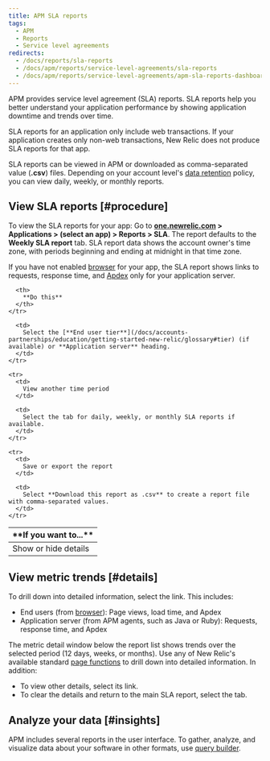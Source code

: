 ```yaml
---
title: APM SLA reports
tags:
  - APM
  - Reports
  - Service level agreements
redirects:
  - /docs/reports/sla-reports
  - /docs/apm/reports/service-level-agreements/sla-reports
  - /docs/apm/reports/service-level-agreements/apm-sla-reports-dashboard
---
```


APM provides service level agreement (SLA) reports. SLA reports help you better understand your application performance by showing application downtime and trends over time.

SLA reports for an application only include web transactions. If your application creates only non-web transactions, New Relic does not produce SLA reports for that app.

SLA reports can be viewed in APM or downloaded as comma-separated value (**.csv**) files. Depending on your account level's [data retention](/docs/subscriptions/data-retention) policy, you can view daily, weekly, or monthly reports.

## View SLA reports [#procedure]

To view the SLA reports for your app: Go to **[one.newrelic.com](https://one.newrelic.com) > Applications > (select an app) > Reports > SLA**. The report defaults to the **Weekly SLA report** tab. SLA report data shows the account owner's time zone, with periods beginning and ending at midnight in that time zone.

If you have not enabled [browser](/docs/new-relic-browser/page-load-timing-process) for your app, the SLA report shows links to requests, response time, and [Apdex](/docs/site/apdex-measuring-user-satisfaction) only for your application server.

<Table>
  <thead>
    <tr>
      <th width={200}>
        **If you want to...**
      </th>

      <th>
        **Do this**
      </th>
    </tr>
  </thead>

  <tbody>
    <tr>
      <td>
        Show or hide details
      </td>

      <td>
        Select the [**End user tier**](/docs/accounts-partnerships/education/getting-started-new-relic/glossary#tier) (if available) or **Application server** heading.
      </td>
    </tr>

    <tr>
      <td>
        View another time period
      </td>

      <td>
        Select the tab for daily, weekly, or monthly SLA reports if available.
      </td>
    </tr>

    <tr>
      <td>
        Save or export the report
      </td>

      <td>
        Select **Download this report as .csv** to create a report file with comma-separated values.
      </td>
    </tr>
  </tbody>
</Table>

## View metric trends [#details]

To drill down into detailed information, select the link. This includes:

* End users (from [browser](/docs/browser/new-relic-browser/welcome-new-relic-browser/new-relic-browser)): Page views, load time, and Apdex
* Application server (from APM agents, such as Java or Ruby): Requests, response time, and Apdex

The metric detail window below the report list shows trends over the selected period (12 days, weeks, or months). Use any of New Relic's available standard [page functions](/docs/site/standard-dashboard-features) to drill down into detailed information. In addition:

* To view other details, select its link.
* To clear the details and return to the main SLA report, select the tab.

## Analyze your data [#insights]

APM includes several reports in the user interface. To gather, analyze, and visualize data about your software in other formats, use [query builder](/docs/query-your-data/explore-query-data/query-builder/introduction-query-builder).
